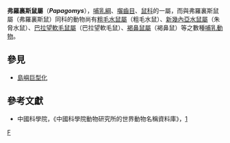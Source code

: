 {{Automatic taxobox
| taxon = Papagomys
| image = 
| image_caption = 
| authority = Sody, 1941
}}
'''弗羅裏斯鼠屬'''（'''''Papagomys'''''），[[哺乳綱|哺乳綱]]、[[囓齒目|囓齒目]]、[[鼠科|鼠科]]的一屬，而與弗羅裏斯鼠屬（弗羅裏斯鼠）同科的動物尚有[[粗毛水鼠屬|粗毛水鼠屬]]（粗毛水鼠）、[[新幾內亞水鼠屬|新幾內亞水鼠屬]]（朱脅水鼠）、[[巴拉望軟毛鼠屬|巴拉望軟毛鼠屬]]（巴拉望軟毛鼠）、[[褐鼻鼠屬|褐鼻鼠屬]]（褐鼻鼠）等之數種[[哺乳動物|哺乳動物]]。

==參見==
* [[島嶼巨型化|島嶼巨型化]]
==參考文獻==
*中國科學院，《中國科學院動物研究所的世界動物名稱資料庫》，[https://web.archive.org/web/20050718232917/http://vzd.brim.ac.cn/division/fauna/index.asp]
{{species|Papagomys}}
{{Taxonbar|from=Q1066515}}

[[Category:鼠亚科|F]]